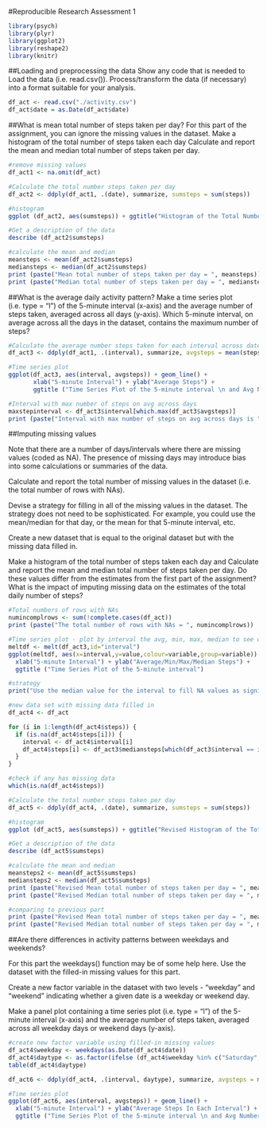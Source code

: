 #Reproducible Research Assessment 1
```r
library(psych)
library(plyr)
library(ggplot2)
library(reshape2)
library(knitr)
```

##Loading and preprocessing the data
Show any code that is needed to Load the data (i.e. read.csv()).
Process/transform the data (if necessary) into a format suitable for your analysis.
```r
df_act <- read.csv("./activity.csv")
df_act$date = as.Date(df_act$date)
```

##What is mean total number of steps taken per day?
For this part of the assignment, you can ignore the missing values in the dataset.
Make a histogram of the total number of steps taken each day
Calculate and report the mean and median total number of steps taken per day.
```r
#remove missing values
df_act1 <- na.omit(df_act)

#Calculate the total number steps taken per day
df_act2 <- ddply(df_act1, .(date), summarize, sumsteps = sum(steps))

#histogram
ggplot (df_act2, aes(sumsteps)) + ggtitle("Histogram of the Total Number of Steps Taken   Each Day") + xlab("Total Number of Steps taken Each Day") + geom_histogram(colour="black", fill="blue")

#Get a description of the data
describe (df_act2$sumsteps)

#calculate the mean and median
meansteps <- mean(df_act2$sumsteps)
mediansteps <- median(df_act2$sumsteps)
print (paste("Mean total number of steps taken per day = ", meansteps))
print (paste("Median total number of steps taken per day = ", mediansteps))
```

##What is the average daily activity pattern?
Make a time series plot (i.e. type = "l") of the 5-minute interval (x-axis) and
the average number of steps taken, averaged across all days (y-axis).
Which 5-minute interval, on average across all the days in the dataset,
contains the maximum number of steps?

```r
#Calculate the average number steps taken for each interval across dates
df_act3 <- ddply(df_act1, .(interval), summarize, avgsteps = mean(steps), mediansteps = median(steps), minsteps = min(steps), maxsteps = max(steps))

#Time series plot
ggplot(df_act3, aes(interval, avgsteps)) + geom_line() + 
       xlab("5-minute Interval") + ylab("Average Steps") +
       ggtitle ("Time Series Plot of the 5-minute interval \n and Avg Number of Steps Taken")

#Interval with max number of steps on avg across days
maxstepinterval <- df_act3$interval[which.max(df_act3$avgsteps)]
print (paste("Interval with max number of steps on avg across days is ", maxstepinterval))
```

##Imputing missing values

Note that there are a number of days/intervals where there are missing values
(coded as NA). The presence of missing days may introduce bias into some
calculations or summaries of the data.

Calculate and report the total number of missing values in the dataset (i.e.
the total number of rows with NAs).

Devise a strategy for filling in all of the missing values in the dataset. The
strategy does not need to be sophisticated. For example, you could use the
mean/median for that day, or the mean for that 5-minute interval, etc.

Create a new dataset that is equal to the original dataset but with the missing
data filled in.

Make a histogram of the total number of steps taken each day and Calculate and
report the mean and median total number of steps taken per day. Do these values
differ from the estimates from the first part of the assignment? What is the
impact of imputing missing data on the estimates of the total daily number of
steps?

```r
#Total numbers of rows with NAs
numincomplrows <- sum(!complete.cases(df_act))
print (paste("The total number of rows with NAs = ", numincomplrows))

#Time series plot - plot by interval the avg, min, max, median to see what is a good strategy
meltdf <- melt(df_act3,id="interval")
ggplot(meltdf, aes(x=interval,y=value,colour=variable,group=variable)) + geom_line() + 
  xlab("5-minute Interval") + ylab("Average/Min/Max/Median Steps") +
  ggtitle ("Time Series Plot of the 5-minute interval")

#strategy
print("Use the median value for the interval to fill NA values as significant outliers are pulling up the average")

#new data set with missing data filled in
df_act4 <- df_act

for (i in 1:length(df_act4$steps)) {
  if (is.na(df_act4$steps[i])) {
    interval <- df_act4$interval[i]
    df_act4$steps[i] <- df_act3$mediansteps[which(df_act3$interval == interval)]
  }
}

#check if any has missing data
which(is.na(df_act4$steps))

#Calculate the total number steps taken per day
df_act5 <- ddply(df_act4, .(date), summarize, sumsteps = sum(steps))

#histogram
ggplot (df_act5, aes(sumsteps)) + ggtitle("Revised Histogram of the Total Number of Steps Taken   Each Day") + xlab("Total Number of Steps taken Each Day") + geom_histogram(colour="black", fill="blue")

#Get a description of the data
describe (df_act5$sumsteps)

#calculate the mean and median
meansteps2 <- mean(df_act5$sumsteps)
mediansteps2 <- median(df_act5$sumsteps)
print (paste("Revised Mean total number of steps taken per day = ", meansteps2))
print (paste("Revised Median total number of steps taken per day = ", mediansteps2))

#comparing to previous part
print (paste("Revised Mean total number of steps taken per day = ", meansteps2, "is lower to as compared to original", meansteps))
print (paste("Revised Median total number of steps taken per day = ", mediansteps2, "is lower to as compared to original", mediansteps))
```

##Are there differences in activity patterns between weekdays and weekends?

For this part the weekdays() function may be of some help here. Use the dataset
with the filled-in missing values for this part.

Create a new factor variable in the dataset with two levels - "weekday" and
"weekend" indicating whether a given date is a weekday or weekend day.

Make a panel plot containing a time series plot (i.e. type = "l") of the
5-minute interval (x-axis) and the average number of steps taken, averaged
across all weekday days or weekend days (y-axis).

```r
#create new factor variable using filled-in missing values
df_act4$weekday <- weekdays(as.Date(df_act4$date))
df_act4$daytype <- as.factor(ifelse (df_act4$weekday %in% c("Saturday", "Sunday"), "weekend", "weekday"))
table(df_act4$daytype)

df_act6 <- ddply(df_act4, .(interval, daytype), summarize, avgsteps = mean(steps))

#Time series plot
ggplot(df_act6, aes(interval, avgsteps)) + geom_line() + 
  xlab("5-minute Interval") + ylab("Average Steps In Each Interval") + facet_grid(daytype ~ .) +
  ggtitle ("Time Series Plot of the 5-minute interval \n and Avg Number of Steps Taken")
```